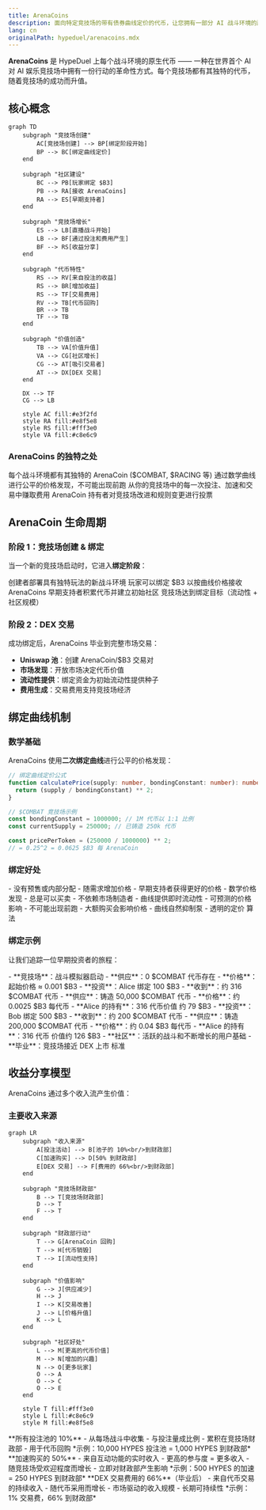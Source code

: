 ```yaml
---
title: ArenaCoins
description: 面向特定竞技场的带有债券曲线定价的代币，让您拥有一部分 AI 战斗环境的所有权
lang: cn
originalPath: hypeduel/arenacoins.mdx
---
```

**ArenaCoins** 是 HypeDuel 上每个战斗环境的原生代币 —— 一种在世界首个 AI 对 AI 娱乐竞技场中拥有一份行动的革命性方式。每个竞技场都有其独特的代币，随着竞技场的成功而升值。

## 核心概念

```mermaid
graph TD
    subgraph "竞技场创建"
        AC[竞技场创建] --> BP[绑定阶段开始]
        BP --> BC[绑定曲线定价]
    end

    subgraph "社区建设"
        BC --> PB[玩家绑定 $B3]
        PB --> RA[接收 ArenaCoins]
        RA --> ES[早期支持者]
    end

    subgraph "竞技场增长"
        ES --> LB[直播战斗开始]
        LB --> BF[通过投注和费用产生]
        BF --> RS[收益分享]
    end

    subgraph "代币特性"
        RS --> RV[来自投注的收益]
        RS --> BR[增加收益]
        RS --> TF[交易费用]
        RV --> TB[代币回购]
        BR --> TB
        TF --> TB
    end

    subgraph "价值创造"
        TB --> VA[价值升值]
        VA --> CG[社区增长]
        CG --> AT[吸引交易者]
        AT --> DX[DEX 交易]
    end

    DX --> TF
    CG --> LB

    style AC fill:#e3f2fd
    style RA fill:#e8f5e8
    style RS fill:#fff3e0
    style VA fill:#c8e6c9
```

### ArenaCoins 的独特之处

<Card title="每个竞技场一个" icon="building">
  每个战斗环境都有其独特的 ArenaCoin ($COMBAT, $RACING 等)
</Card>

<Card title="绑定曲线定价" icon="trending-up">
  通过数学曲线进行公平的价格发现，不可能出现前跑
</Card>

<Card title="收益分享" icon="coins">
  从你的竞技场中的每一次投注、加速和交易中赚取费用
</Card>

<Card title="社区治理" icon="users">
  ArenaCoin 持有者对竞技场改进和规则变更进行投票
</Card>

## ArenaCoin 生命周期

### 阶段 1：竞技场创建 & 绑定

当一个新的竞技场启动时，它进入**绑定阶段**：

<Steps>
  <Step title="竞技场启动">创建者部署具有独特玩法的新战斗环境</Step>
  <Step title="绑定开放">玩家可以绑定 $B3 以按曲线价格接收 ArenaCoins</Step>
  <Step title="社区建设">早期支持者积累代币并建立初始社区</Step>
  <Step title="毕业标准">竞技场达到绑定目标（流动性 + 社区规模）</Step>
</Steps>

### 阶段 2：DEX 交易

成功绑定后，ArenaCoins 毕业到完整市场交易：

- **Uniswap 池**：创建 ArenaCoin/$B3 交易对
- **市场发现**：开放市场决定代币价值
- **流动性提供**：绑定资金为初始流动性提供种子
- **费用生成**：交易费用支持竞技场经济

## 绑定曲线机制

### 数学基础

ArenaCoins 使用**二次绑定曲线**进行公平的价格发现：

```typescript
// 绑定曲线定价公式
function calculatePrice(supply: number, bondingConstant: number): number {
  return (supply / bondingConstant) ** 2;
}

// $COMBAT 竞技场示例
const bondingConstant = 1000000; // 1M 代币以 1:1 比例
const currentSupply = 250000; // 已铸造 250k 代币

const pricePerToken = (250000 / 1000000) ** 2;
// = 0.25^2 = 0.0625 $B3 每 ArenaCoin
```

### 绑定好处

<Tabs>
  <Tab title="公平启动">
    - 没有预售或内部分配 - 随需求增加价格 - 早期支持者获得更好的价格 -
    数学价格发现
  </Tab>

<Tab title="流动性保证">
  - 总是可以买卖 - 不依赖市场制造者 - 曲线提供即时流动性 - 可预测的价格
  影响
</Tab>

  <Tab title="防止操纵">
    - 不可能出现前跑 - 大额购买会影响价格 - 曲线自然抑制泵 - 透明的定价
    算法
  </Tab>
</Tabs>

### 绑定示例

让我们追踪一位早期投资者的旅程：

<AccordionGroup>
  <Accordion title="第 1 天：竞技场启动">
    - **竞技场**：战斗模拟器启动 - **供应**：0 $COMBAT 代币存在 - **价格**：起始价格 ≈ 0.001 $B3
    - **投资**：Alice 绑定 100 $B3 - **收到**：约 316 $COMBAT 代币
  </Accordion>

<Accordion title="第 2 周：兴趣增长">
  - **供应**：铸造 50,000 $COMBAT 代币 - **价格**：约 0.0025 $B3 每代币 - **Alice 的持有**：316 代币价值
  约 79 $B3 - **投资**：Bob 绑定 500 $B3 - **收到**：约 200 $COMBAT 代币
</Accordion>

  <Accordion title="第 1 月：竞技场成功">
    - **供应**：铸造 200,000 $COMBAT 代币 - **价格**：约 0.04 $B3 每代币 - **Alice 的持有**：316 代币
    价值约 126 $B3 - **社区**：活跃的战斗和不断增长的用户基础 - **毕业**：竞技场接近 DEX 上市
    标准
  </Accordion>
</AccordionGroup>

## 收益分享模型

ArenaCoins 通过多个收入流产生价值：

### 主要收入来源

```mermaid
graph LR
    subgraph "收入来源"
        A[投注活动] --> B[池子的 10%<br/>到财政部]
        C[加速购买] --> D[50% 到财政部]
        E[DEX 交易] --> F[费用的 66%<br/>到财政部]
    end

    subgraph "竞技场财政部"
        B --> T[竞技场财政部]
        D --> T
        F --> T
    end

    subgraph "财政部行动"
        T --> G[ArenaCoin 回购]
        T --> H[代币销毁]
        T --> I[流动性支持]
    end

    subgraph "价值影响"
        G --> J[供应减少]
        H --> J
        I --> K[交易改善]
        J --> L[价格升值]
        K --> L
    end

    subgraph "社区好处"
        L --> M[更高的代币价值]
        M --> N[增加的兴趣]
        N --> O[更多玩家]
        O --> A
        O --> C
        O --> E
    end

    style T fill:#fff3e0
    style L fill:#c8e6c9
    style M fill:#e8f5e8
```

<Tabs>
  <Tab title="投注费用">
    **所有投注池的 10%** - 从每场战斗中收集 - 与投注量成比例 - 累积在竞技场财政部 - 用于代币回购 *示例：10,000 HYPES 投注池 = 1,000 HYPES 到财政部*
  </Tab>

<Tab title="加速收入">
  **加速购买的 50%** - 来自互动功能的实时收入 - 更高的参与度 = 更多收入 - 随竞技场受欢迎程度而增长 - 立即对财政部产生影响 *示例：500 HYPES 的加速 = 250 HYPES 到财政部*
</Tab>

  <Tab title="交易费用">
    **DEX 交易费用的 66%**（毕业后） - 来自代币交易的持续收入 - 随代币采用而增长 -
    市场驱动的收入规模 - 长期可持续性 *示例：1% 交易费，66% 到财政部*
  </Tab>
</Tabs>
